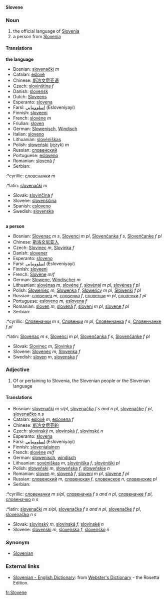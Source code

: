 '''Slovene'''

===Noun===
#the official language of [[Slovenia]]
#a person from [[Slovenia]]
====Translations====
'''the language'''
*Bosnian: [[slovenački]] ''m''
*Catalan: [[eslovè]]
*Chinese: [[斯洛文尼亚语]]
*Czech: [[slovinština]] ''f''
*Danish: [[slovensk]]
*Dutch: [[Sloveens]] {{n}}
*Esperanto: [[slovena]]
*Farsi: [[اسلوونيايي]] (Esloveniyayi)
*Finnish: [[sloveeni]]
*French: [[slovène]] ''m''
*Friulian: [[sloven]]
*German: [[Slowenisch]], [[Windisch]]
*Italian: [[sloveno]]
*Lithuanian: [[slovėniškas]]
*Polish: [[słoweński]] (język) ''m''
*Russian: [[словенский]]
*Portuguese: [[esloveno]]
*Romanian: [[slovenă]] ''f''
*Serbian:
:*cyrillic: [[словеначки]] ''m''
:*latin: [[slovenački]] ''m''
*Slovak: [[slovinčina]] ''f''
*Slovene: [[slovenščina]]
*Spanish: [[esloveno]]
*Swedish: [[slovenska]]
<br>
'''a person'''
*Bosnian: [[Slovenac]] ''m s'', [[Slovenci]] ''m pl'', [[Slovenčanka]] ''f s'', [[Slovenčanke]] ''f pl''
*Chinese: [[斯洛文尼亚人]]
*Czech: [[Slovinec]] ''m'', [[Slovinka]] ''f''
*Danish: [[slovener]]
*Esperanto: [[sloveno]]
*Farsi: [[اسلوونيايي]] (Esloveniyayi)
*Finnish: [[sloveeni]]
*French: [[Slovène]] ''m/f''
*German: [[Slowene]], [[Windischer]] ''m''
*Lithuanian: [[slovėnas]] ''m'', [[slovėne]] ''f'', [[slovėnai]] ''m pl'', [[slovėnes]] ''f pl''
*Polish: [[Słoweniec]] ''m'', [[Słowenka]] ''f'', [[Słoweńcy]] ''m pl'', [[Słowenki]] ''f pl''
*Russian: [[словенец]] ''m'', [[словенка]] ''f'', [[словенци]] ''m pl'', [[словенки]] ''f pl''
*Portuguese: [[esloveno]] ''m'', [[eslovena]] ''f''
*Romanian: [[sloven]] ''m'', [[slovenă]] ''f'', [[sloveni]] ''m pl'', [[slovene]] ''f pl''
*Serbian:
:*cyrillic: [[Словеначки]] ''m s'', [[Словенци]] ''m pl'', [[Словенчанка]] ''f s'', [[Словенчанке]] ''f pl''
:*latin: [[Slovenac]] ''m s'', [[Slovenci]] ''m pl'', [[Slovenčanka]] ''f s'', [[Slovenčanke]] ''f pl''
*Slovak: [[Slovinec]] ''m'', [[Slovinka]] ''f''
*Slovene: [[Slovenec]] ''m'', [[Slovenka]] ''f''
*Swedish: [[sloven]] ''m'', [[slovenska]] ''f''

===Adjective===
#Of or pertaining to Slovenia, the Slovenian people or the Slovenian language
====Translations====
*Bosnian: [[slovenački]] ''m s/pl'', [[slovenačka]] ''f s and n pl'', [[slovenačke]] ''f pl'', [[slovenačko]] ''n s''
*Catalan: [[eslovè]] ''m'', [[eslovena]] ''f''
*Chinese: [[斯洛文尼亚的]]
*Czech: [[slovinský]] ''m'', [[slovinská]] ''f'', [[slovinské]] ''n''
*Esperanto: [[slovena]]
*Farsi: [[اسلوونيايي]] (Esloveniyayi)
*Finnish: [[slovenialainen]]
*French: [[slovène]] ''m/f''
*German: [[slowenisch]], [[windisch]]
*Lithuanian: [[sovėniškas]] ''m'', [[slovėniška]] ''f'', [[slovėniški]] ''pl''
*Polish: [[słoweński]] ''m'', [[słoweńska]] ''f'', [[słoweńskie]] ''n''
*Romanian: [[sloven]] ''m'', [[slovenă]] ''f'', [[sloveni]] ''m pl'', [[slovene]] ''f pl''
*Russian: [[словенский]] ''m'', [[словенская]] ''f'', [[словенское]] ''n'', [[словенские]] ''pl''
*Serbian:
:*cyrillic: [[словеначки]] ''m s/pl'', [[словеначка]] ''f s and n pl'', [[словеначке]] ''f pl'', [[словеначко]] ''n s''
:*latin: [[slovenački]] ''m s/pl'', [[slovenačka]] ''f s and n pl'', [[slovenačke]] ''f pl'', [[slovenačko]] ''n s''
*Slovak: [[slovinský]] ''m'', [[slovinská]] ''f'', [[slovinské]] ''n''
*Slovene: [[slovenski]] ''m'', [[slovenska]] ''f'', [[slovensko]] ''n''

===Synonym===

*[[Slovenian]]

=== External links ===

*[http://www.websters-online-dictionary.org/definition/Slovene-english/ Slovenian - English Dictionary]: from [http://www.websters-online-dictionary.org/ Webster's Dictionary] - the Rosetta Edition.

[[fr:Slovene]]